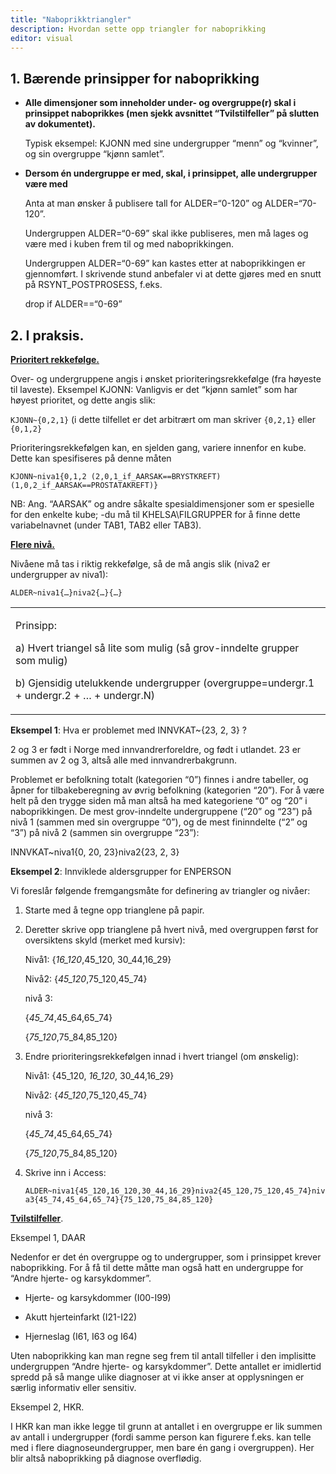 ```yaml
---
title: "Naboprikktriangler"
description: Hvordan sette opp triangler for naboprikking
editor: visual
---
```


## 1. Bærende prinsipper for naboprikking

-   **Alle dimensjoner som inneholder under- og overgruppe(r) skal i prinsippet naboprikkes (men sjekk avsnittet "Tvilstilfeller" på slutten av dokumentet).**

    Typisk eksempel: KJONN med sine undergrupper "menn" og "kvinner", og sin overgruppe "kjønn samlet".

-   **Dersom én undergruppe er med, skal, i prinsippet, alle undergrupper være med**

    Anta at man ønsker å publisere tall for ALDER="0-120" og ALDER="70-120".

    Undergruppen ALDER="0-69" skal ikke publiseres, men må lages og være med i kuben frem til og med naboprikkingen.

    Undergruppen ALDER="0-69" kan kastes etter at naboprikkingen er gjennomført. I skrivende stund anbefaler vi at dette gjøres med en snutt på RSYNT_POSTPROSESS, f.eks.

    drop if ALDER=="0-69"

## 2. I praksis.

[**Prioritert rekkefølge.**]{.underline}

Over- og undergruppene angis i ønsket prioriteringsrekkefølge (fra høyeste til laveste). Eksempel KJONN: Vanligvis er det "kjønn samlet" som har høyest prioritet, og dette angis slik:

`KJONN~{0,2,1}` (i dette tilfellet er det arbitrært om man skriver `{0,2,1}` eller `{0,1,2}`

Prioriteringsrekkefølgen kan, en sjelden gang, variere innenfor en kube. Dette kan spesifiseres på denne måten

`KJONN~niva1{0,1,2 (2,0,1_if_AARSAK==BRYSTKREFT) (1,0,2_if_AARSAK==PROSTATAKREFT)}`

NB: Ang. "AARSAK" og andre såkalte spesialdimensjoner som er spesielle for den enkelte kube; -du må til KHELSA\\FILGRUPPER for å finne dette variabelnavnet (under TAB1, TAB2 eller TAB3).

[**Flere nivå.**]{.underline}

Nivåene må tas i riktig rekkefølge, så de må angis slik (niva2 er undergrupper av niva1):

`ALDER~niva1{…}niva2{…}{…}`

+-------------------------------------------------------------------------------------------+
| Prinsipp:                                                                                 |
|                                                                                           |
| a\) Hvert triangel så lite som mulig (så grov-inndelte grupper som mulig)                 |
|                                                                                           |
| b\) Gjensidig utelukkende undergrupper (overgruppe=undergr.1 + undergr.2 + … + undergr.N) |
+-------------------------------------------------------------------------------------------+

**Eksempel 1**: Hva er problemet med INNVKAT\~{23, 2, 3} ?

2 og 3 er født i Norge med innvandrerforeldre, og født i utlandet. 23 er summen av 2 og 3, altså alle med innvandrerbakgrunn.

Problemet er befolkning totalt (kategorien "0") finnes i andre tabeller, og åpner for tilbakeberegning av øvrig befolkning (kategorien "20"). For å være helt på den trygge siden må man altså ha med kategoriene "0" og "20" i naboprikkingen. De mest grov-inndelte undergruppene ("20" og "23") på nivå 1 (sammen med sin overgruppe "0"), og de mest fininndelte ("2" og "3") på nivå 2 (sammen sin overgruppe "23"):

INNVKAT\~niva1{0, 20, 23}niva2{23, 2, 3}

**Eksempel 2**: Innviklede aldersgrupper for ENPERSON  

Vi foreslår følgende fremgangsmåte for definering av triangler og nivåer:

1.  Starte med å tegne opp trianglene på papir.

2.  Deretter skrive opp trianglene på hvert nivå, med overgruppen først for oversiktens skyld (merket med kursiv):

    Nivå1: {*16_120*,45_120, 30_44,16_29}

    Nivå2: {*45_120*,75_120,45_74}

    nivå 3: 

    {*45_74*,45_64,65_74}

    {*75_120*,75_84,85_120}

3.  Endre prioriteringsrekkefølgen innad i hvert triangel (om ønskelig):

    Nivå1: {45_120, *16_120*, 30_44,16_29}

    Nivå2: {*45_120*,75_120,45_74}

    nivå 3: 

    {*45_74*,45_64,65_74}

    {*75_120*,75_84,85_120}

4.  Skrive inn i Access:

    `ALDER~niva1{45_120,16_120,30_44,16_29}niva2{45_120,75_120,45_74}niva3{45_74,45_64,65_74}{75_120,75_84,85_120}`

[**Tvilstilfeller**]{.underline}.

Eksempel 1, DAAR

Nedenfor er det én overgruppe og to undergrupper, som i prinsippet krever naboprikking. For å få til dette måtte man også hatt en undergruppe for "Andre hjerte- og karsykdommer".

-   Hjerte- og karsykdommer (I00-I99)

-   Akutt hjerteinfarkt (I21-I22)

-   Hjerneslag (I61, I63 og I64)

Uten naboprikking kan man regne seg frem til antall tilfeller i den implisitte undergruppen "Andre hjerte- og karsykdommer". Dette antallet er imidlertid spredd på så mange ulike diagnoser at vi ikke anser at opplysningen er særlig informativ eller sensitiv.

Eksempel 2, HKR.

I HKR kan man ikke legge til grunn at antallet i en overgruppe er lik summen av antall i undergrupper (fordi samme person kan figurere f.eks. kan telle med i flere diagnoseundergrupper, men bare én gang i overgruppen). Her blir altså naboprikking på diagnose overflødig.

